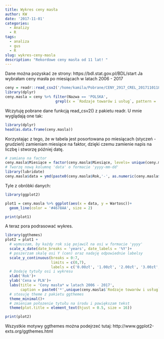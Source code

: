 ```yaml
---
title: Wykres ceny masła
author: KW
date: '2017-11-01'
categories:
  - Analizy
  - R
tags:
  - analiza
  - gus
  - R
slug: wykres-ceny-masla
description: "Rekordowe ceny masła od 11 lat! "
---
```


Dane można pozyskać ze strony: https://bdl.stat.gov.pl/BDL/start
Ja wybrałam ceny masła po miesiącach w latach 2006 - 2017

```r
ceny = readr::read_csv2('/home/kamila/Pobrane/CENY_2917_CREL_20171101181257.csv')
library(dplyr)
ceny.masla = ceny %>% filter(Nazwa == 'POLSKA',
                       grepl(x = `Rodzaje towarów i usług`, pattern = 'masło'))

```

Wczytuję pobrane dane funkcją read_csv2() z pakietu readr. U mnie wyglądają one tak:

```r
library(dplyr)
head(as.data.frame(ceny.masla))
```

Korzystając z tego, że w tabela jest posortowana po miesiącach (styczeń - grudzień) zamieniam miesiące na faktor, dzięki czemu zamienie napis na liczbę i stworzę później datę.
```r
# zamiana na factor
ceny.masla$Miesiące = factor(ceny.masla$Miesiące, levels= unique(ceny.masla$Miesiące), ordered = T)
# Tworzę nową kolumnę 'data' o formacie 'yyyy-mm-dd'
library(lubridate)
ceny.masla$data = ymd(paste0(ceny.masla$Rok,'-', as.numeric(ceny.masla$Miesiące),'-01'))
```

Tyle z obróbki danych:

```r
library(ggplot2)

plot1 = ceny.masla %>% ggplot(aes(x = data, y = Wartosc))+
  geom_line(color = '#4678AA', size = 2) 

print(plot1)
```

A teraz pora podrasować wykres.

```r
library(ggthemes)
plot2 = plot1 +
  # wymuszam, by każdy rok się pojawił na osi w formacie 'yyyy'
  scale_x_date(date_breaks = 'years', date_labels = '%Y')+
  # poszerzam skalę osi Y (cen) oraz nadaję odpowiednie labelsy
  scale_y_continuous(breaks = 0:7, 
                     limits = c(0,7), 
                     labels = c('0.00zł', '1.00zł', '2.00zł', '3.00zł', '4.00zł', '5.00zł', '6.00zł', '7.00zł'))+
  # Dodaję tytuły osi i wykresu
  xlab('Rok')+
  ylab('Cena w PLN')+
  labs(title = 'Ceny masła* w latach 2006 - 2017',
       caption = paste0('*',unique(ceny.masla$`Rodzaje towarów i usług`))) +
  # stosuję theme z pakietu ggthemes
  theme_minimal()+
  # zmieniam połozenie tytułu na środu i powiększam tekst
  theme(plot.title = element_text(hjust = 0.5, size = 16))

print(plot2)
```

Wszystkie motywy ggthemes można podejrzeć tutaj: http://www.ggplot2-exts.org/ggthemes.html
